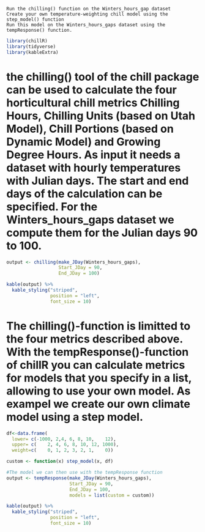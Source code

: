 
    Run the chilling() function on the Winters_hours_gap dataset
    Create your own temperature-weighting chill model using the step_model() function
    Run this model on the Winters_hours_gaps dataset using the tempResponse() function.
```{r}
library(chillR)
library(tidyverse)
library(kableExtra)

```
# the chilling() tool of the chill package can be used to calculate the four horticultural chill metrics Chilling Hours, Chilling Units (based on Utah Model), Chill Portions (based on Dynamic Model) and Growing Degree Hours. As input it needs a dataset with hourly temperatures with Julian days. The start and end days of the calculation can be specified. For the Winters_hours_gaps dataset we compute them for the Julian days 90 to 100.
```{r}
output <- chilling(make_JDay(Winters_hours_gaps),
                   Start_JDay = 90,
                   End_JDay = 100)

kable(output) %>%
  kable_styling("striped",
                position = "left",
                font_size = 10)
```

# The chilling()-function is limitted to the four metrics described above. With the tempResponse()-function of chillR you can calculate metrics for models that you specify in a list, allowing to use your own model. As exampel we create our own climate model using a step model.


```{r}
df<-data.frame(
  lower= c(-1000, 2,4, 6, 8, 10,    12),
  upper= c(    2, 4, 6, 8, 10, 12, 1000),
  weight=c(    0, 1, 2, 3, 2, 1,    0))

custom <- function(x) step_model(x, df)

#The model we can then use with the tempResponse function
output <- tempResponse(make_JDay(Winters_hours_gaps),
                       Start_JDay = 90,
                       End_JDay = 100,
                       models = list(custom = custom))

kable(output) %>%
  kable_styling("striped", 
                position = "left",
                font_size = 10)
```

